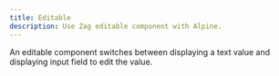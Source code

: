 ```yaml
---
title: Editable
description: Use Zag editable component with Alpine.
---
```



An editable component switches between displaying a text value and displaying input field to edit the value.

<DemoCard name="editable" file="Editable">
  <Editable />
</DemoCard>

